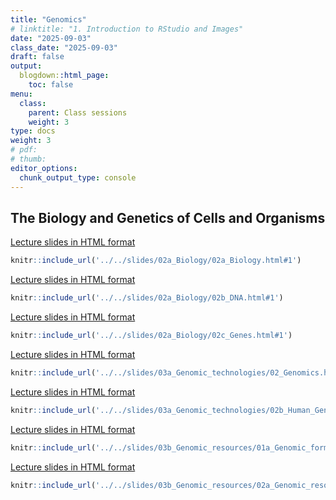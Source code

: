 ```yaml
---
title: "Genomics"
# linktitle: "1. Introduction to RStudio and Images"
date: "2025-09-03"
class_date: "2025-09-03"
draft: false
output:
  blogdown::html_page:
    toc: false
menu:
  class:
    parent: Class sessions
    weight: 3
type: docs
weight: 3
# pdf: 
# thumb: 
editor_options: 
  chunk_output_type: console
---
```


## The Biology and Genetics of Cells and Organisms

<a href="../../slides/02a_Biology/02a_Biology.html#1" target="_blank">Lecture slides in HTML format</a>

```r
knitr::include_url('../../slides/02a_Biology/02a_Biology.html#1')
```

<a href="../../slides/02a_Biology/02b_DNA.html#1" target="_blank">Lecture slides in HTML format</a>

```r
knitr::include_url('../../slides/02a_Biology/02b_DNA.html#1')
```

<a href="../../slides/02a_Biology/02c_Genes.html#1" target="_blank">Lecture slides in HTML format</a>

```r
knitr::include_url('../../slides/02a_Biology/02c_Genes.html#1')
```


<a href="../../slides/03a_Genomic_technologies/02_Genomics.html#1" target="_blank">Lecture slides in HTML format</a>

```r
knitr::include_url('../../slides/03a_Genomic_technologies/02_Genomics.html#1')
```

<a href="../../slides/03a_Genomic_technologies/02b_Human_Genome.html#1" target="_blank">Lecture slides in HTML format</a>

```r
knitr::include_url('../../slides/03a_Genomic_technologies/02b_Human_Genome.html#1')
```

<a href="../../slides/03b_Genomic_resources/01a_Genomic_formats.html#1" target="_blank">Lecture slides in HTML format</a>

```r
knitr::include_url('../../slides/03b_Genomic_resources/01a_Genomic_formats.html#1')
```

<a href="../../slides/03b_Genomic_resources/02a_Genomic_resources.html#1" target="_blank">Lecture slides in HTML format</a>

```r
knitr::include_url('../../slides/03b_Genomic_resources/02a_Genomic_resources.html#1')
```
